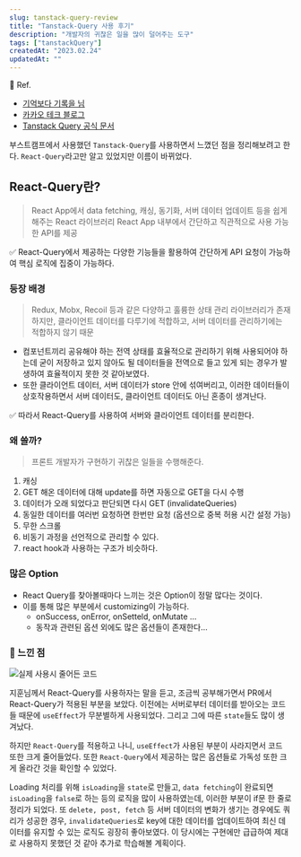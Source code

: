 ```yaml
---
slug: tanstack-query-review
title: "Tanstack-Query 사용 후기"
description: "개발자의 귀찮은 일을 많이 덜어주는 도구"
tags: ["tanstackQuery"]
createdAt: "2023.02.24"
updatedAt: ""
---
```


📌 Ref.

- [기억보다 기록을 님](https://kyounghwan01.github.io/blog/React/react-query/basic/#%E1%84%89%E1%85%A1%E1%84%8B%E1%85%AD%E1%86%BC%E1%84%92%E1%85%A1%E1%84%82%E1%85%B3%E1%86%AB-%E1%84%8B%E1%85%B5%E1%84%8B%E1%85%B2)
- [카카오 테크 블로그](https://tech.kakao.com/2022/06/13/react-query/)
- [Tanstack Query 공식 문서](https://tanstack.com/query/v3/)

부스트캠프에서 사용했던 `Tanstack-Query`를 사용하면서 느꼈던 점을 정리해보려고 한다.
`React-Query`라고만 알고 있었지만 이름이 바뀌었다.

## React-Query란?

> React App에서 data fetching, 캐싱, 동기화, 서버 데이터 업데이트 등을 쉽게 해주는 React 라이브러리
> React App 내부에서 간단하고 직관적으로 사용 가능한 API를 제공

✅ React-Query에서 제공하는 다양한 기능들을 활용하여 간단하게 API 요청이 가능하여 핵심 로직에 집중이 가능하다.

### 등장 배경

> Redux, Mobx, Recoil 등과 같은 다양하고 훌륭한 상태 관리 라이브러리가 존재하지만, 클라이언트 데이터를 다루기에 적합하고, 서버 데이터를 관리하기에는 적합하지 않기 때문

- 컴포넌트끼리 공유해야 하는 전역 상태를 효율적으로 관리하기 위해 사용되어야 하는데 굳이 저장하고 있지 않아도 될 데이터들을 전역으로 들고 있게 되는 경우가 발생하여 효율적이지 못한 것 같아보였다.
- 또한 클라이언트 데이터, 서버 데이터가 store 안에 섞여버리고, 이러한 데이터들이 상호작용하면서 서버 데이터도, 클라이언트 데이터도 아닌 혼종이 생겨난다.

✅ 따라서 React-Query를 사용하여 서버와 클라이언트 데이터를 분리한다.

### 왜 쓸까?

> 프론트 개발자가 구현하기 귀찮은 일들을 수행해준다.

1. 캐싱
2. GET 해온 데이터에 대해 update를 하면 자동으로 GET을 다시 수행
3. 데이터가 오래 되었다고 판단되면 다시 GET (invalidateQueries)
4. 동일한 데이터를 여러번 요청하면 한번만 요청 (옵션으로 중복 허용 시간 설정 가능)
5. 무한 스크롤
6. 비동기 과정을 선언적으로 관리할 수 있다.
7. react hook과 사용하는 구조가 비슷하다.

### 많은 Option

- React Query를 찾아볼때마다 느끼는 것은 Option이 정말 많다는 것이다.
- 이를 통해 많은 부분에서 customizing이 가능하다.
  - onSuccess, onError, onSetteld, onMutate …
  - 동작과 관련된 옵션 외에도 많은 옵션들이 존재한다…

### 📌 느낀 점

![실제 사용시 줄어든 코드](/contents/tanstackQuery/tanstack-query-review/1.png)

지훈님께서 React-Query를 사용하자는 말을 듣고, 조금씩 공부해가면서 PR에서 React-Query가 적용된 부분을 보았다.
이전에는 서버로부터 데이터를 받아오는 코드들 때문에 `useEffect`가 무분별하게 사용되었다.
그리고 그에 따른 `state`들도 많이 생겨났다.

하지만 `React-Query`를 적용하고 나니, `useEffect`가 사용된 부분이 사라지면서 코드 또한 크게 줄어들었다.
또한 `React-Query`에서 제공하는 많은 옵션들로 가독성 또한 크게 올라간 것을 확인할 수 있었다.

Loading 처리를 위해 `isLoading`을 `state`로 만들고, `data fetching`이 완료되면 `isLoading`을 `false`로 하는 등의 로직을 많이 사용하였는데, 이러한 부분이 if문 한 줄로 정리가 되었다.
또 `delete, post, fetch` 등 서버 데이터의 변화가 생기는 경우에도 쿼리가 성공한 경우, `invalidateQueries`로 key에 대한 데이터를 업데이트하여 최신 데이터를 유지할 수 있는 로직도 굉장히 좋아보였다.
이 당시에는 구현에만 급급하여 제대로 사용하지 못했던 것 같아 추가로 학습해볼 계획이다.
